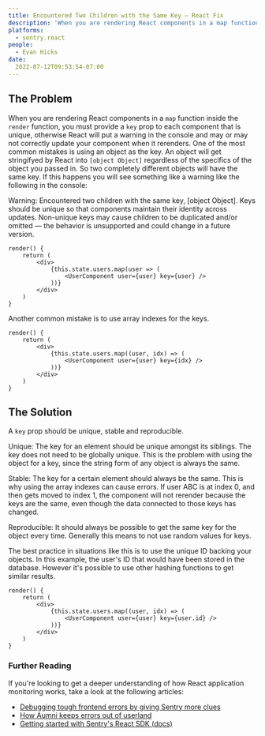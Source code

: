```yaml
---
title: Encountered Two Children with the Same Key — React Fix
description: 'When you are rendering React components in a map function inside the render function, you must provide a key prop to each component that is unique.'
platforms:
  - sentry.react
people:
  - Evan Hicks
date:
  2022-07-12T09:53:54-07:00
---
```


## The Problem

When you are rendering React components in a `map` function inside the `render` function, you must provide a `key` prop to each component that is unique, otherwise React will put a warning in the console and may or may not correctly update your component when it rerenders. One of the most common mistakes is using an object as the key. An object will get stringifyed by React into `[object Object]` regardless of the specifics of the object you passed in. So two completely different objects will have the same key. If this happens you will see something like a warning like the following in the console:

Warning: Encountered two children with the same key, [object
Object]. Keys should be unique so that components maintain their identity across updates. Non-unique keys may cause children to be duplicated and/or omitted — the behavior is unsupported and could change in a future version.

```react
render() {
    return (
        <div>
            {this.state.users.map(user => (
                <UserComponent user={user} key={user} />
            ))}
        </div>
    )
}
```

Another common mistake is to use array indexes for the keys.

```react
render() {
    return (
        <div>
            {this.state.users.map((user, idx) => (
                <UserComponent user={user} key={idx} />
            ))}
        </div>
    )
}
```

## The Solution

A `key` prop should be unique, stable and reproducible.

Unique: The key for an element should be unique amongst its siblings. The key does not need to be globally unique. This is the problem with using the object for a key, since the string form of any object is always the same.

Stable: The key for a certain element should always be the same. This is why using the array indexes can cause errors. If user ABC is at index 0, and then gets moved to index 1, the component will not rerender because the keys are the same, even though the data connected to those keys has changed.

Reproducible: It should always be possible to get the same key for the object every time. Generally this means to not use random values for keys.

The best practice in situations like this is to use the unique ID backing your objects. In this example, the user's ID that would have been stored in the database. However it's possible to use other hashing functions to get similar results.

```react
render() {
    return (
        <div>
            {this.state.users.map((user, idx) => (
                <UserComponent user={user} key={user.id} />
            ))}
        </div>
    )
}
```
### Further Reading

If you're looking to get a deeper understanding of how React application monitoring works, take a look at the following articles:

- [Debugging tough frontend errors by giving Sentry more clues](https://blog.sentry.io/debug-tough-front-end-errors-sentry-clues)
- [How Aumni keeps errors out of userland](https://sentry.io/customers/aumni)
- [Getting started with Sentry's React SDK (docs)](https://docs.sentry.io/platforms/javascript/guides/react)
